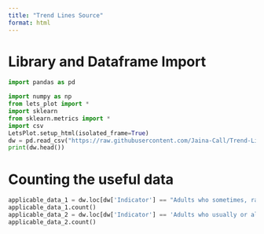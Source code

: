 ```yaml
---
title: "Trend Lines Source"
format: html
---
```

# Library and Dataframe Import
```python
import pandas as pd

import numpy as np
from lets_plot import *
import sklearn
from sklearn.metrics import *
import csv
LetsPlot.setup_html(isolated_frame=True)
dw = pd.read_csv("https://raw.githubusercontent.com/Jaina-Call/Trend-Lines/main/Lack_of_Social_Connection_20250628.csv")
print(dw.head())
```

# Counting the useful data
```python
applicable_data_1 = dw.loc[dw['Indicator'] == "Adults who sometimes, rarely, or never get the social and emotional support they need"]
applicable_data_1.count()
applicable_data_2 = dw.loc[dw['Indicator'] == 'Adults who usually or always feel lonely']
applicable_data_2.count()

```